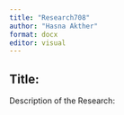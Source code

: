 ```yaml
---
title: "Research708"
author: "Hasna Akther"
format: docx
editor: visual
---
```


## Title:

Description of the Research:
